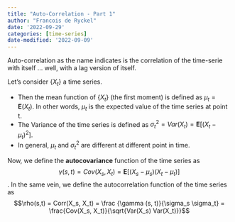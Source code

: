 ```yaml
---
title: "Auto-Correlation - Part 1"
author: "Francois de Ryckel"
date: '2022-09-29'
categories: [time-series]
date-modified: '2022-09-09'
---
```


Auto-correlation as the name indicates is the correlation of the time-serie with itself ... well, with a lag version of itself. 

Let's consider $\{X_t\}$ a time series.  

*   Then the mean function of $\{X_t\}$ (the first moment) is defined as $\mu_t = \textbf{E}(X_t)$.  In other words, $\mu_t$ is the expected value of the time series at point t.  
*   The Variance of the time series is defined as $\sigma_t ^2 = Var(X_t) = \textbf{E}[(X_t - \mu_t)^2]$. 
*   In general, $\mu_t$ and $\sigma_t ^2$ are different at different point in time. 

Now, we define the **autocovariance** function of the time series as $$\gamma(s, t) = Cov(X_s, X_t) = \textbf{E}[(X_s - \mu_s)(X_t - \mu_t)]$$. 
In the same vein, we define the autocorrelation function of the time series as 
$$\rho(s,t) = Corr(X_s, X_t) = \frac {\gamma (s, t)}{\sigma_s \sigma_t} = \frac{Cov(X_s, X_t)}{\sqrt{Var(X_s) Var(X_t)}}$$

